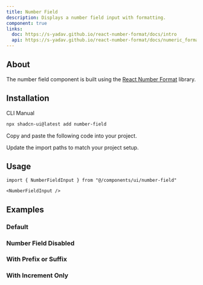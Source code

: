 ```yaml
---
title: Number Field
description: Displays a number field input with formatting.
component: true
links:
  doc: https://s-yadav.github.io/react-number-format/docs/intro
  api: https://s-yadav.github.io/react-number-format/docs/numeric_format
---
```


<ComponentPreview
  name="number-field-demo"
  description="A number field input component."
/>

## About

The number field component is built using the [React Number Format](https://s-yadav.github.io/react-number-format/) library.

## Installation

<Tabs defaultValue="cli">

<TabsList>
  <TabsTrigger value="cli">CLI</TabsTrigger>
  <TabsTrigger value="manual">Manual</TabsTrigger>
</TabsList>
<TabsContent value="cli">

```bash
npx shadcn-ui@latest add number-field
```

</TabsContent>

<TabsContent value="manual">

<Steps>

<Step>Copy and paste the following code into your project.</Step>

<ComponentSource name="number-field" />

<Step>Update the import paths to match your project setup.</Step>

</Steps>

</TabsContent>

</Tabs>

## Usage

```tsx
import { NumberFieldInput } from "@/components/ui/number-field"
```

```tsx
<NumberFieldInput />
```

## Examples

### Default

<ComponentPreview
  name="number-field-demo"
  className="[&_input]:max-w-xs"
  description="A form input component."
/>

### Number Field Disabled

<ComponentPreview
  name="number-field-disabled"
  className="[&_input]:max-w-xs"
  description="A disabled input component."
/>

### With Prefix or Suffix

<ComponentPreview
  name="number-field-prefix-suffix"
  className="[&_input]:max-w-xs"
  description="An input component with a label."
/>

### With Increment Only

<ComponentPreview
  name="number-field-increment-only"
  className="[&_input]:max-w-xs"
  description="An input component with a button."
/>
